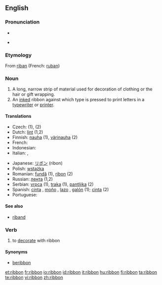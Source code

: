 ==English==
{{wikipedia}}

===Pronunciation===
* {{audio|en-us-ribbon.ogg|Audio (US)}}

* {{rhymes|ɪbən}}

===Etymology===
From {{etyl|fro}} [[riban]] (French: [[ruban]])

===Noun===
{{en-noun}}

# A long, narrow strip of material used for decoration of clothing or the hair or gift wrapping.
# An [[inked]] ribbon against which type is pressed to print letters in a [[typewriter]] or [[printer]].

====Translations====
{{top}}
* Czech: {{t-|cs|stuha|f}} (1), {{t-|cs|páska|f}} (2)
* Dutch: [[lint]] {{n}} (1,2)
* Finnish: [[nauha]] (1), [[värinauha]] (2)
* French: {{t+|fr|ruban|m}}
* Indonesian: {{t-|id|pita|xs=Indonesian}}
* Italian: {{t-|it|nastro|m}}, {{t+|it|fettuccia|f}}
{{mid}}
* Japanese: [[リボン]] (ribon)
* Polish: [[wstążka]] {{f}}
* Romanian: [[fundă]] {{f}} (1), [[ribon]] {{n}} (2)
* Russian: [[лента]] {{f}} (1,2)
* Serbian: [[vrpca]] {{f}} (1), [[traka]] {{f}} (1), [[pantljika]] {{f}} (2)
* Spanish: [[cinta]] {{f}}, [[moño]] {{m}}, [[lazo]] {{m}}, [[galón]] {{m}} (1); [[cinta]] {{f}} (2)
* Portuguese: {{t+|pt|fita|f}}
{{bottom}}

====See also====
* [[riband]]

===Verb===
{{en-verb}}

# to [[decorate]] with ribbon

====Synonyms====
* [[beribbon]]

[[et:ribbon]]
[[fr:ribbon]]
[[io:ribbon]]
[[id:ribbon]]
[[it:ribbon]]
[[hu:ribbon]]
[[fi:ribbon]]
[[ta:ribbon]]
[[te:ribbon]]
[[vi:ribbon]]
[[zh:ribbon]]